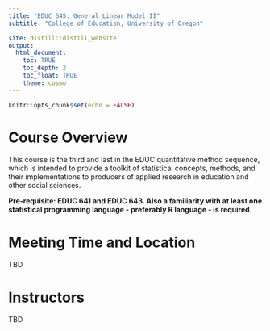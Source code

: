 ```yaml
---
title: "EDUC 645: General Linear Model II"
subtitle: "College of Education, University of Oregon"

site: distill::distill_website
output:
  html_document:
    toc: TRUE
    toc_depth: 2
    toc_float: TRUE
    theme: cosmo
---
```


```r
knitr::opts_chunk$set(echo = FALSE)
```

# Course Overview

This course is the third and last in the EDUC quantitative method sequence, which is intended to provide a toolkit of statistical concepts, methods, and their implementations to producers of applied research in education and other social sciences.

**Pre-requisite: EDUC 641 and EDUC 643. Also a familiarity with at least one statistical programming language - preferably R language - is required.**

# Meeting Time and Location
TBD

# Instructors 
TBD

